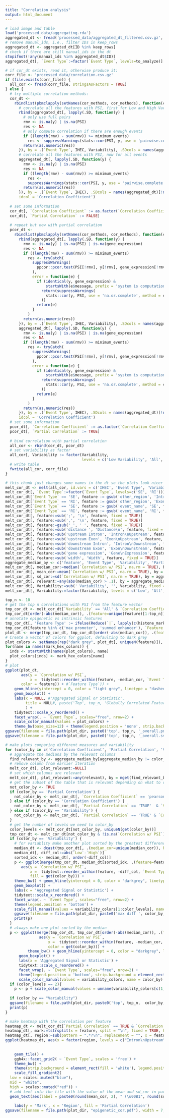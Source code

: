 ```yaml
---
title: "Correlation analysis"
output: html_document
---
```


```r
# load image and table
load('processed_data/aggregating.rda')
aggregated_dt <- fread('processed_data/aggregated_dt_filtered.csv.gz', stringsAsFactors=TRUE)
# remove manual_ids, i.e., filter IDs in keep_rows
aggregated_dt <- aggregated_dt[ID %in% keep_rows]
# check if there are still manual_ids in the dt
stopifnot(!any(manual_ids %in% aggregated_dt$ID))
aggregated_dt[, `Event Type`:=factor(`Event Type`, levels=to_analyze)]
```

```r
# if cor_dt exists, read it, otherwise produce it:
corr_file <- 'processed_data/correlation.csv.gz'
if (file.exists(corr_file)) {
  all_cor <- fread(corr_file, stringsAsFactors = TRUE)
} else {
  # try multiple correlation methods:
  cor_dt <-
    rbindlist(pbmclapply(setNames(cor_methods, cor_methods), function(cor_method)
      # correlate all the features with PSI, first for Low and High Variability Events separately
      rbind(aggregated_dt[, lapply(.SD, function(y) {
        # only use full pairs
        rmv <- is.na(y) | is.na(PSI)
        res <- NA
        # only compute correlation if there are enough events
        if ((length(rmv) - sum(rmv)) >= minimum_events)
          res <- suppressWarnings(stats::cor(PSI, y, use = 'pairwise.complete.obs', method = cor_method))
        return(as.numeric(res))
      }), by = .(`Event Type`, IHEC, Variability), .SDcols = names(aggregated_dt)[!names(aggregated_dt) %in% c('ID', 'PSI', 'IHEC', 'Event Type', 'gene_id', 'Variability')]],
      # correlate all the features with PSI, now for all events
      aggregated_dt[, lapply(.SD, function(y) {
        rmv <- is.na(y) | is.na(PSI)
        res <- NA
        if ((length(rmv) - sum(rmv)) >= minimum_events)
          res <-
          suppressWarnings(stats::cor(PSI, y, use = 'pairwise.complete.obs', method = cor_method))
        return(as.numeric(res))
      }), by = .(`Event Type`, IHEC), .SDcols = names(aggregated_dt)[!names(aggregated_dt) %in% c('ID', 'PSI', 'IHEC', 'Event Type', 'gene_id', 'Variability')]][, Variability := 'All'])),
      idcol = 'Correlation Coefficient')
  
  # set some information
  cor_dt[, `Correlation Coefficient` := as.factor(`Correlation Coefficient`)]
  cor_dt[, `Partial Correlation` := FALSE]
  
  # repeat but now with partial correlation
  pcor_dt <-
    rbindlist(pbmclapply(setNames(cor_methods, cor_methods), function(cor_method)
      rbind(aggregated_dt[, lapply(.SD, function(y) {
        rmv <- is.na(y) | is.na(PSI) | is.na(gene_expression)
        res <- NA
        if ((length(rmv) - sum(rmv)) >= minimum_events)
          res <- tryCatch(
            suppressWarnings(
              ppcor::pcor.test(PSI[!rmv], y[!rmv], gene_expression[!rmv], method = cor_method)$estimate
            ),
            error = function(e) {
              if (identical(y, gene_expression) &
                  startsWith(e$message, prefix = 'system is computationally singular'))
                return(suppressWarnings(
                  stats::cor(y, PSI, use = 'na.or.complete', method = cor_method)
                ))
              return(e)
            }
          )
        return(as.numeric(res))
      }), by = .(`Event Type`, IHEC, Variability), .SDcols = names(aggregated_dt)[!names(aggregated_dt) %in% c('ID', 'PSI', 'IHEC', 'Event Type', 'gene_id', 'Variability')]],
      aggregated_dt[, lapply(.SD, function(y) {
        rmv <- is.na(y) | is.na(PSI) | is.na(gene_expression)
        res <- NA
        if ((length(rmv) - sum(rmv)) >= minimum_events)
          res <- tryCatch(
            suppressWarnings(
              ppcor::pcor.test(PSI[!rmv], y[!rmv], gene_expression[!rmv], method = cor_method)$estimate
            ),
            error = function(e) {
              if (identical(y, gene_expression) &
                  startsWith(e$message, prefix = 'system is computationally singular'))
                return(suppressWarnings(
                  stats::cor(y, PSI, use = 'na.or.complete', method = cor_method)
                ))
              return(e)
            }
          )
        return(as.numeric(res))
      }), by = .(`Event Type`, IHEC), .SDcols = names(aggregated_dt)[!names(aggregated_dt) %in% c('ID', 'PSI', 'IHEC', 'Event Type', 'gene_id', 'Variability')]][, Variability := 'All'])),
      idcol = 'Correlation Coefficient')
  # set some information
  pcor_dt[, `Correlation Coefficient` := as.factor(`Correlation Coefficient`)]
  pcor_dt[, `Partial Correlation` := TRUE]
  
  # bind correlation with partial correlation
  all_cor <- rbind(cor_dt, pcor_dt)
  # set variability as factor
  all_cor[, Variability := factor(Variability,
                                  levels = c('Low Variability', 'All', 'High Variability'))]
  # write table
  fwrite(all_cor, corr_file)
}
```

```r
# this chunk just changes some names in the dt so the plots look nicer 
melt_cor_dt <- melt(all_cor, id.vars = c('IHEC', 'Event Type', 'Variability', 'Partial Correlation', 'Correlation Coefficient'), variable.name = 'feature', value.name = 'Correlation w/ PSI')
melt_cor_dt[, `Event Type`:=factor(`Event Type`, levels=c('SE', 'RI'))]
melt_cor_dt[`Event Type` == 'SE', feature := gsub('other_region', 'Intron', feature, fixed=TRUE)]
melt_cor_dt[`Event Type` == 'RI', feature := gsub('other_region', 'Exon', feature, fixed=TRUE)]
melt_cor_dt[`Event Type` == 'SE', feature := gsub('event_name', 'SE', feature, fixed=TRUE)]
melt_cor_dt[`Event Type` == 'RI', feature := gsub('event_name', 'RI', feature, fixed=TRUE)]
melt_cor_dt[, feature:=sub(';', '\n', feature, fixed = TRUE)]
melt_cor_dt[, feature:=sub(',', '\n', feature, fixed = TRUE)]
melt_cor_dt[, feature:=gsub('_', ' ', feature, fixed = TRUE)]
melt_cor_dt[, feature:=sub('distance ', 'Distance\n', feature, fixed = TRUE)]
melt_cor_dt[, feature:=sub('upstream Intron', 'Intron\nUpstream', feature, fixed = TRUE)]
melt_cor_dt[, feature:=sub('upstream Exon', 'Exon\nUpstream', feature, fixed = TRUE)]
melt_cor_dt[, feature:=sub('downstream Intron', 'Intron\nDownstream', feature, fixed = TRUE)]
melt_cor_dt[, feature:=sub('downstream Exon', 'Exon\nDownstream', feature, fixed = TRUE)]
melt_cor_dt[, feature:=sub('gene expression', 'Gene\nExpression', feature, fixed = TRUE)]
melt_cor_dt[, feature:=sub('width', 'Width', feature, fixed = TRUE)]
aggregate_median_by <- c('feature', 'Event Type', 'Variability', 'Partial Correlation', 'Correlation Coefficient')
melt_cor_dt[, median_cor:=median(`Correlation w/ PSI`, na.rm = TRUE), by = aggregate_median_by]
melt_cor_dt[, mean_cor:=mean(`Correlation w/ PSI`, na.rm = TRUE), by = aggregate_median_by]
melt_cor_dt[, sd_cor:=sd(`Correlation w/ PSI`, na.rm = TRUE), by = aggregate_median_by]
melt_cor_dt[, relevant:=any(abs(median_cor) > .1), by = aggregate_median_by]
melt_cor_dt[, Variability:=sub(' Variability', '', Variability, fixed = TRUE)]
melt_cor_dt[, Variability:=factor(Variability, levels = c('Low', 'All', 'High'))]
```

```r
top_n <- 10
# get the top n correlations with PSI from the feature vector
tmp_cor_dt <- melt_cor_dt[`Variability` == 'All' & `Correlation Coefficient` == 'pearson' & `Partial Correlation` == 'TRUE']
tmp_cor_dt[order(-abs(median_cor)), .(feature=unique(feature)[1:top_n]), by=.(`Event Type`)]
# annotate epigenetic vs intrinsic features
tmp_cor_dt[, 'Feature Type' := ifelse(Reduce(`|`, lapply(c(histone_marks, 'DNAm'), function(x) startsWith(feature, x))), 'Epigenetic', 'Intrinsic')]
tmp_cor_dt[feature %in% c('max promoter', 'summed enhancer'), `Feature Type` := 'Epigenetic']
plot_dt <- merge(tmp_cor_dt, tmp_cor_dt[order(-abs(median_cor)), .(feature=unique(feature)[1:top_n]), by=.(`Event Type`)])
# Create a vector of colors for ggplot, defaulting to dark grey
plot_colors <- setNames(rep("dark grey", plot_dt[, uniqueN(feature)]), plot_dt[, unique(feature)])
for(name in names(mark_hex_colors)) {
  inds <- startsWith(names(plot_colors), name)
  plot_colors[inds] <- mark_hex_colors[name]
}
# plot
ggplot(plot_dt, 
       aes(y = `Correlation w/ PSI`, 
           x =  tidytext::reorder_within(feature, -median_cor, `Event Type`),
       color = feature)) + #`Feature Type`)) + 
    geom_hline(yintercept = 0, color = "light grey", linetype = "dashed") + 
    geom_boxplot() + 
    labs(x = NULL, #'Aggregated Signal or Statistic', 
         title = NULL#, paste('Top', top_n, 'Globally Correlated Features')
         ) +
    tidytext::scale_x_reordered() + 
    facet_wrap(. ~ `Event Type`, scales="free", nrow=2) + 
    scale_color_manual(values = plot_colors) +
    theme_bw(base_size=12) + theme(legend.position = 'none', strip.background = element_rect(fill = 'white'))
ggsave(filename = file.path(plot_dir, paste0('top', top_n, '_overall.png')), width = 10, height = 5)
ggsave(filename = file.path(plot_dir, paste0('top', top_n, '_overall.svg')), width = 10, height = 5)
```


```r
# make plots comparing different measures and variability
for (color_by in c('Correlation Coefficient', 'Partial Correlation', 'Variability')) {
  # aggregate the medians by the relevant columns
  find_relevant_by <- aggregate_median_by[aggregate_median_by != color_by]
  # remove column from earlier iteration
  melt_cor_dt[, plot_relevant:=NULL]
  # set which columns are relevant
  melt_cor_dt[, plot_relevant:=any(relevant), by = mget(find_relevant_by)]
  # get the subset of the table that is relevant depending on what to compare
  not_color_by <- TRUE
  if (color_by == 'Partial Correlation') {
    not_color_by <- melt_cor_dt[, `Correlation Coefficient` == 'pearson' & `Variability` == 'All']
  } else if (color_by == 'Correlation Coefficient') {
    not_color_by <- melt_cor_dt[, `Partial Correlation` == 'TRUE'  & `Variability` == 'All']
  } else if (color_by == 'Variability') {
    not_color_by <- melt_cor_dt[, `Partial Correlation` == 'TRUE' & `Correlation Coefficient` == 'pearson']
  }
  # get the number of levels we need to color_by
  color_levels <- melt_cor_dt[not_color_by, uniqueN(get(color_by))]
  tmp_cor_dt <- melt_cor_dt[not_color_by & !is.na(`Correlation w/ PSI`), if(uniqueN(get(color_by)) == color_levels) .SD, by=.(`Event Type`, feature)]
  if (color_by == 'Variability') {
    # for variablity make another plot sorted by the greatest differences
    median_dt <- dcast(tmp_cor_dt[, .(median_cor=unique(median_cor)), by=.(`Event Type`, feature, `Variability`)], `Event Type` + feature ~ `Variability`, value.var = 'median_cor')
    median_dt[, diff_col:=abs(`Low`-`High`)]
    sorted_idx <- median_dt[, order(-diff_col)]
    p <- ggplot(merge(tmp_cor_dt, median_dt[sorted_idx, .(feature=feature[1:top_n], diff_col=diff_col[1:top_n], all_median=All[1:top_n]), by=.(`Event Type`)]), 
       aes(y = `Correlation w/ PSI`, 
           x =  tidytext::reorder_within(feature, -diff_col, `Event Type`), 
           fill = get(color_by))) + 
    theme_bw() + geom_hline(yintercept = 0, color = "darkgrey", linetype = "dashed") + 
    geom_boxplot() + 
    labs(x = 'Aggregated Signal or Statistic') +
    tidytext::scale_x_reordered() + 
    facet_wrap(. ~ `Event Type`, scales="free", nrow=2) + 
    theme(legend.position = 'bottom') +
    scale_fill_manual(values = variability_colors[1:color_levels], name = color_by)
    ggsave(filename = file.path(plot_dir, paste0('max diff ', color_by, '.pdf')), p, width = 10, height = 7) 
    print(p)
  }
  # always make one plot sorted by the median
  p <- ggplot(merge(tmp_cor_dt, tmp_cor_dt[order(-abs(median_cor)), .(feature=unique(feature)[1:top_n]), by=.(`Event Type`)]), 
               aes(y = `Correlation w/ PSI`, 
                   x =  tidytext::reorder_within(feature, -median_cor, `Event Type`), 
                   color = get(color_by))) + 
          theme_bw() + geom_hline(yintercept = 0, color = "darkgrey", linetype = "dashed") + 
      geom_boxplot() + 
      labs(x = 'Aggregated Signal or Statistic') +
      tidytext::scale_x_reordered() + 
      facet_wrap(. ~ `Event Type`, scales="free", nrow=2) +
      theme(legend.position = 'bottom', strip.background = element_rect(fill = 'white')) +
      scale_color_manual(values = variability_colors, name = color_by)
  if (color_levels == 2){
    p <- p + scale_color_manual(values = unname(variability_colors[c(1,3)]), name = color_by)}
  
  if (color_by == "Variability")
  ggsave(filename = file.path(plot_dir, paste0('top', top_n,  color_by, '.pdf')), p, width = 7, height = 4.5)
  print(p)
}
```

```r
# make heatmap with the correlation per feature
heatmap_dt <- melt_cor_dt[`Partial Correlation` == TRUE & `Correlation Coefficient` == 'pearson' & `Variability` == 'All' & grepl(paste(c(histone_marks, "DNAm"), collapse = "|"), x = feature)]
heatmap_dt[, mark:=tstrsplit(x = feature, split = "\n", fixed = TRUE, keep = 1)]
heatmap_dt[, region:=sub(pattern = ".*?\n", replacement = "", x = feature)]
ggplot(heatmap_dt, aes(x = factor(region, levels = c("Intron\nUpstream", "SE", "Intron\nDownstream", "Exon\nUpstream", "RI", "Exon\nDownstream")), 
                                                                                                                              y = factor(mark, levels = rev(c("H3K9me3", "H3K27me3", "H3K4me3", "H3K4me1", "H3K27ac", "H3K36me3", "DNAm"))), 
                                                                                                                              fill = mean_cor)) + 
    geom_tile() + 
    ggh4x::facet_grid2( ~ `Event Type`, scales = 'free') +
    theme_bw() + 
    theme(strip.background = element_rect(fill = 'white'), legend.position = "bottom") + 
    scale_fill_gradient2(
  low = scales::muted("blue"),
  mid = "white",
  high = scales::muted("red")) + 
  # add text into the tile with the value of the mean and sd_cor in parantheses
  geom_text(aes(label = paste0(round(mean_cor, 2), " (\u00B1", round(sd_cor, 2), ")")), size=3) +
  
    labs(y = 'Mark', x = 'Region', fill = 'Partial Correlation')
ggsave(filename = file.path(plot_dir, "epigenetic_cor.pdf"), width = 7, height = 4.5)
```